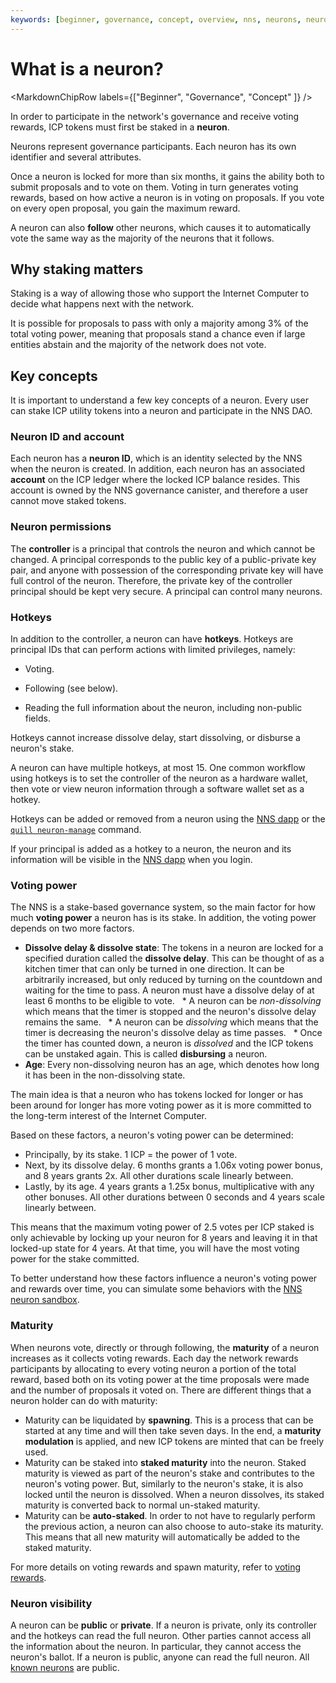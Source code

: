 ```yaml
---
keywords: [beginner, governance, concept, overview, nns, neurons, neuron overview, what is a neuron]
---
```



# What is a neuron?

<MarkdownChipRow labels={["Beginner", "Governance", "Concept" ]} />

In order to participate in the network's governance and receive voting rewards, ICP tokens must first
be staked in a **neuron**.

Neurons represent governance participants. Each neuron has its own identifier and
several attributes.

Once a neuron is locked for more than six months, it gains the ability
both to submit proposals and to vote on them. Voting in turn generates
voting rewards, based on how active a neuron is in voting on proposals.
If you vote on every open proposal, you gain the maximum reward.

A neuron can also **follow** other neurons, which causes it to
automatically vote the same way as the majority of the neurons that it
follows.

## Why staking matters

Staking is a way of allowing those who support the Internet Computer to
decide what happens next with the network.

It is possible for proposals to pass with only a
majority among 3% of the total voting power, meaning that proposals
stand a chance even if large entities abstain and the majority of the
network does not vote.


## Key concepts

It is important to understand a few key concepts of a neuron.
Every user can stake ICP utility tokens into a neuron and participate in the NNS DAO.

### Neuron ID and account
Each neuron has a **neuron ID**, which is an identity selected by the NNS when the neuron is created.
In addition, each neuron has an associated **account** on the ICP ledger where the locked ICP balance resides. This account is owned by the NNS governance canister, and therefore a user cannot move staked tokens.

### Neuron permissions
The **controller** is a principal that controls the neuron and which cannot be changed. A principal corresponds to the public key of a public-private key pair, and anyone with possession of the corresponding private key will have full control of the neuron. Therefore, the private key of the controller principal should be kept very secure. A principal can control many neurons.

### Hotkeys
In addition to the controller, a neuron can have **hotkeys**. Hotkeys are principal IDs that can perform actions with limited privileges, namely:

- Voting.

- Following (see below).

- Reading the full information about the neuron, including non-public fields.

Hotkeys cannot increase dissolve delay, start dissolving, or disburse a neuron's stake.

A neuron can have multiple hotkeys, at most 15. One common workflow using hotkeys is to set the controller of the neuron as a hardware wallet, then vote or view neuron information through a software wallet set as a hotkey.

Hotkeys can be added or removed from a neuron using the [NNS dapp](https://nns.ic0.app/) or the [`quill neuron-manage`](/docs/current/developer-docs/developer-tools/cli-tools/quill-cli-reference/quill-neuron-manage) command.

If your principal is added as a hotkey to a neuron, the neuron and its information will be visible in the [NNS dapp](https://nns.ic0.app/) when you login.

### Voting power
The NNS is a stake-based governance system, so the main factor for how much **voting power** a neuron has is its stake. In addition, the voting power depends on two more factors.

* **Dissolve delay & dissolve state**: The tokens in a neuron are locked for a specified duration called the **dissolve delay**. This can be thought of as a kitchen timer that can only be turned in one direction. It can be arbitrarily increased, but only reduced by turning on the countdown and waiting for the time to pass. A neuron must have a dissolve delay of at least 6 months to be eligible to vote.
  * A neuron can be _non-dissolving_ which means that the timer is stopped and the neuron's dissolve delay remains the same.
  * A neuron can be _dissolving_ which means that the timer is decreasing the neuron's dissolve delay as time passes.
  * Once the timer has counted down, a neuron is _dissolved_ and the ICP tokens can be unstaked again. This is called **disbursing** a neuron.
* **Age**: Every non-dissolving neuron has an age, which denotes how long it has been in the non-dissolving state.

The main idea is that a neuron who has tokens locked for longer or has been around for longer has more voting power as it is more committed to the long-term interest of the Internet Computer.

Based on these factors, a neuron's voting power can be determined:
* Principally, by its stake. 1 ICP = the power of 1 vote.
* Next, by its dissolve delay. 6 months grants a 1.06x voting power bonus, and 8 years grants 2x. All other durations scale linearly between.
* Lastly, by its age. 4 years grants a 1.25x bonus, multiplicative with any other bonuses. All other durations between 0 seconds and 4 years scale linearly between.

This means that the maximum voting power of 2.5 votes per ICP staked is only achievable by locking up your neuron for 8 years and leaving it in that locked-up state for 4 years. At that time, you will have the most
voting power for the stake committed.

To better understand how these factors influence a neuron's voting power and rewards over time, you can simulate some behaviors with the [NNS neuron sandbox](https://klgza-cqaaa-aaaak-qcz5a-cai.icp0.io/).

### Maturity
When neurons vote, directly or through following, the **maturity** of a neuron increases as it collects voting rewards.
Each day the network rewards participants by allocating to every voting neuron a portion of the total reward, based both on its voting power at the time proposals were made and the number of proposals it voted on.
There are different things that a neuron holder can do with maturity:
* Maturity can be liquidated by **spawning**. This is a process that can be started at any time and will then take seven days. In the end, a **maturity modulation** is applied, and new ICP tokens are minted that can be freely used.
* Maturity can be staked into **staked maturity** into the neuron. Staked maturity is viewed as part of the neuron's stake and contributes to the neuron's voting power. But, similarly to the neuron's stake, it is also locked until the neuron is dissolved. When a neuron dissolves, its staked maturity is converted back to normal un-staked maturity.
* Maturity can be **auto-staked**. In order to not have to regularly perform the previous action, a neuron can also choose to auto-stake its maturity. This means that all new maturity will automatically be added to the staked maturity.

For more details on voting rewards and spawn maturity, refer to [voting rewards](/docs/current/developer-docs/daos/nns/concepts/neurons/staking-voting-rewards).

### Neuron visibility
A neuron can be **public** or **private**.
If a neuron is private, only its controller and the hotkeys can read the full neuron. Other parties cannot access all the information about the neuron.
In particular, they cannot access the neuron's ballot. If a neuron is public, anyone can read the full neuron.
All [known neurons](/docs/current/developer-docs/daos/nns/concepts/neurons/becoming-a-known-neuron) are public.

